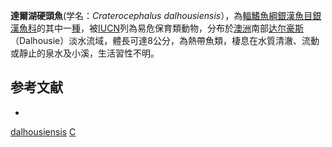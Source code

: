 {{Speciesbox 
| status = VU
| status_system = IUCN3.1
| taxon = Craterocephalus dalhousiensis
| authority =  [[Ivantsoff|Ivantsoff]] & [[Glover|Glover]], 1974
| synonyms = 
}}
'''達爾湖硬頭魚'''(学名：''Craterocephalus dalhousiensis''），為[[輻鰭魚綱|輻鰭魚綱]][[銀漢魚目|銀漢魚目]][[銀漢魚科|銀漢魚科]]的其中一[[種|種]]，被[[IUCN|IUCN]]列為易危保育類動物，分布於[[澳洲|澳洲]]南部[[达尔豪斯|达尔豪斯]]（Dalhousie）淡水流域，體長可達8公分，為熱帶魚類，棲息在水質清澈、流動或靜止的泉水及小溪，生活習性不明。

==参考文献==
*{{FishBase_species|genus=Craterocephalus|species=dalhousiensis|year=2016|month=4}}

{{Taxonbar|from=Q4847350}}

[[Category:硬頭魚屬|dalhousiensis]]
[[Category:1974年描述的鱼类|C]]

{{魚類小作品}}